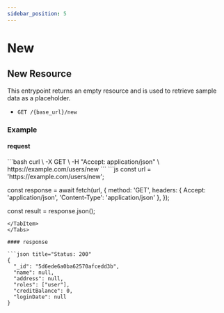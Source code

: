 ```yaml
---
sidebar_position: 5
---
```


# New


## New Resource

This entrypoint returns an empty resource and is used to retrieve sample data as a placeholder.

- `GET /{base_url}/new`

### Example

#### request

<Tabs className="unique-tabs">
<TabItem value="cURL">
```bash
curl \
  -X GET \
  -H "Accept: application/json" \
  https://example.com/users/new
```
</TabItem>
<TabItem value="Javascript">
```js
const url = 'https://example.com/users/new';

const response = await fetch(url, {
  method: 'GET',
  headers: { Accept: 'application/json', 'Content-Type': 'application/json' },
});

const result = response.json();
```
</TabItem>
</Tabs>

#### response

```json title="Status: 200"
{
  "_id": "5d6ede6a0ba62570afcedd3b",
  "name": null,
  "address": null,
  "roles": ["user"],
  "creditBalance": 0,
  "loginDate": null
}
```
